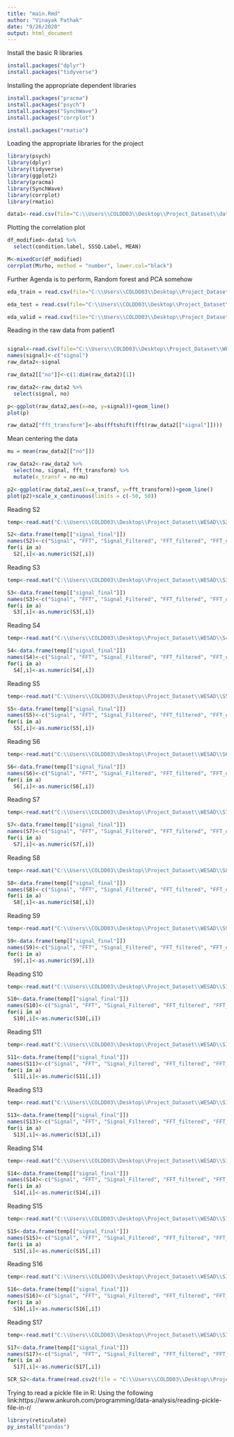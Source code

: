 ```yaml
---
title: "main.Rmd"
author: "Vinayak Pathak"
date: "9/26/2020"
output: html_document
---
```

Install the basic R libraries
```r
install.packages("dplyr")
install.packages("tidyverse")
```
Installing the appropriate dependent libraries
```r
install.packages("pracma")
install.packages("psych")
install.packages("SynchWave")
install.packages("corrplot")
```
```r
install.packages("rmatio")
```
Loading the appropriate libraries for the project
```r
library(psych)
library(dplyr)
library(tidyverse)
library(ggplot2)
library(pracma)
library(SynchWave)
library(corrplot)
library(rmatio)
```

```r
data1<-read.csv(file="C:\\Users\\COLDD03\\Desktop\\Project_Dataset\\dataset_Final\\final\\datasets\\eda\\wesad\\combined\\classification\\wesad-chest-combined-classification-eda.csv", header=TRUE)
```
Plotting the correlation plot

```r
df_modified<-data1 %>%
  select(condition.label, SSSQ.Label, MEAN)
```
```r
M<-mixedCor(df_modified)
corrplot(M$rho, method = "number", lower.col="black")
```

Further Agenda is to perform, Random forest and PCA somehow
```r
eda_train = read.csv(file="C:\\Users\\COLDD03\\Desktop\\Project_Dataset\\dataset_Final\\final\\datasets\\eda\\wesad\\combined\\classification\\wesad-classification-eda-train-dataset.csv", header=TRUE)
```
```r
eda_test = read.csv(file="C:\\Users\\COLDD03\\Desktop\\Project_Dataset\\dataset_Final\\final\\datasets\\eda\\wesad\\combined\\classification\\wesad-classification-eda-test-dataset.csv", header=TRUE)
```
```r
eda_valid = read.csv(file="C:\\Users\\COLDD03\\Desktop\\Project_Dataset\\dataset_Final\\final\\datasets\\eda\\wesad\\combined\\classification\\wesad-classification-eda-validation-dataset.csv", header=TRUE)
```
Reading in the raw data from patient1
```r

```
```r
signal<-read.csv(file="C:\\Users\\COLDD03\\Desktop\\Project_Dataset\\WESAD\\S2\\S2_E4_Data\\EDA.csv", )
names(signal)<-c("signal")
raw_data2<-signal
```

```r
raw_data2[["no"]]<-c(1:dim(raw_data2)[1])
```
```r
raw_data2<-raw_data2 %>%
  select(signal, no)
```
```r
p<-ggplot(raw_data2,aes(x=no, y=signal))+geom_line()
plot(p)
```
```r
raw_data2["fft_transform"]<-abs(fftshift(fft(raw_data2[["signal"]])))
```
Mean centering the data
```r
mu = mean(raw_data2[["no"]])
```
```r

raw_data2<-raw_data2 %>% 
  select(no, signal, fft_transform) %>%
  mutate(x_transf = no-mu)
```

```r
p2<-ggplot(raw_data2,aes(x=x_transf, y=fft_transform))+geom_line()
plot(p2)+scale_x_continuous(limits = c(-50, 50))
```
Reading S2
```r

temp<-read.mat("C:\\Users\\COLDD03\\Desktop\\Project_Dataset\\WESAD\\S2.mat")
```
```r
S2<-data.frame(temp[["signal_final"]])
names(S2)<-c("Signal", "FFT", "Signal_Filtered", "FFT_filtered", "FFT_diff", "time", "Freq")
for(i in a)
  S2[,i]<-as.numeric(S2[,i])
```
Reading S3
```r

temp<-read.mat("C:\\Users\\COLDD03\\Desktop\\Project_Dataset\\WESAD\\S3.mat")
```
```r
S3<-data.frame(temp[["signal_final"]])
names(S3)<-c("Signal", "FFT", "Signal_Filtered", "FFT_filtered", "FFT_diff", "time", "Freq")
for(i in a)
  S3[,i]<-as.numeric(S3[,i])
```
Reading S4
```r

temp<-read.mat("C:\\Users\\COLDD03\\Desktop\\Project_Dataset\\WESAD\\S4.mat")
```
```r
S4<-data.frame(temp[["signal_final"]])
names(S4)<-c("Signal", "FFT", "Signal_Filtered", "FFT_filtered", "FFT_diff", "time", "Freq")
for(i in a)
  S4[,i]<-as.numeric(S4[,i])
```
Reading S5
```r

temp<-read.mat("C:\\Users\\COLDD03\\Desktop\\Project_Dataset\\WESAD\\S5.mat")
```
```r
S5<-data.frame(temp[["signal_final"]])
names(S5)<-c("Signal", "FFT", "Signal_Filtered", "FFT_filtered", "FFT_diff", "time", "Freq")
for(i in a)
  S5[,i]<-as.numeric(S5[,i])
```
Reading S6
```r

temp<-read.mat("C:\\Users\\COLDD03\\Desktop\\Project_Dataset\\WESAD\\S6.mat")
```
```r
S6<-data.frame(temp[["signal_final"]])
names(S6)<-c("Signal", "FFT", "Signal_Filtered", "FFT_filtered", "FFT_diff", "time", "Freq")
for(i in a)
  S6[,i]<-as.numeric(S6[,i])
```
Reading S7
```r

temp<-read.mat("C:\\Users\\COLDD03\\Desktop\\Project_Dataset\\WESAD\\S7.mat")
```
```r
S7<-data.frame(temp[["signal_final"]])
names(S7)<-c("Signal", "FFT", "Signal_Filtered", "FFT_filtered", "FFT_diff", "time", "Freq")
for(i in a)
  S7[,i]<-as.numeric(S7[,i])
```
Reading S8
```r

temp<-read.mat("C:\\Users\\COLDD03\\Desktop\\Project_Dataset\\WESAD\\S8.mat")
```
```r
S8<-data.frame(temp[["signal_final"]])
names(S8)<-c("Signal", "FFT", "Signal_Filtered", "FFT_filtered", "FFT_diff", "time", "Freq")
for(i in a)
  S8[,i]<-as.numeric(S8[,i])
```
Reading S9
```r

temp<-read.mat("C:\\Users\\COLDD03\\Desktop\\Project_Dataset\\WESAD\\S9.mat")
```
```r
S9<-data.frame(temp[["signal_final"]])
names(S9)<-c("Signal", "FFT", "Signal_Filtered", "FFT_filtered", "FFT_diff", "time", "Freq")
for(i in a)
  S9[,i]<-as.numeric(S9[,i])
```
Reading S10
```r

temp<-read.mat("C:\\Users\\COLDD03\\Desktop\\Project_Dataset\\WESAD\\S10.mat")
```
```r
S10<-data.frame(temp[["signal_final"]])
names(S10)<-c("Signal", "FFT", "Signal_Filtered", "FFT_filtered", "FFT_diff", "time", "Freq")
for(i in a)
  S10[,i]<-as.numeric(S10[,i])
```
Reading S11
```r

temp<-read.mat("C:\\Users\\COLDD03\\Desktop\\Project_Dataset\\WESAD\\S11.mat")
```
```r
S11<-data.frame(temp[["signal_final"]])
names(S11)<-c("Signal", "FFT", "Signal_Filtered", "FFT_filtered", "FFT_diff", "time", "Freq")
for(i in a)
  S11[,i]<-as.numeric(S11[,i])
```

Reading S13
```r

temp<-read.mat("C:\\Users\\COLDD03\\Desktop\\Project_Dataset\\WESAD\\S13.mat")
```

```r
S13<-data.frame(temp[["signal_final"]])
names(S13)<-c("Signal", "FFT", "Signal_Filtered", "FFT_filtered", "FFT_diff", "time", "Freq")
for(i in a)
  S13[,i]<-as.numeric(S13[,i])
```

Reading S14
```r

temp<-read.mat("C:\\Users\\COLDD03\\Desktop\\Project_Dataset\\WESAD\\S14.mat")

S14<-data.frame(temp[["signal_final"]])
names(S14)<-c("Signal", "FFT", "Signal_Filtered", "FFT_filtered", "FFT_diff", "time", "Freq")
for(i in a)
  S14[,i]<-as.numeric(S14[,i])
```

Reading S15
```r

temp<-read.mat("C:\\Users\\COLDD03\\Desktop\\Project_Dataset\\WESAD\\S15.mat")

S15<-data.frame(temp[["signal_final"]])
names(S15)<-c("Signal", "FFT", "Signal_Filtered", "FFT_filtered", "FFT_diff", "time", "Freq")
for(i in a)
  S15[,i]<-as.numeric(S15[,i])
```
Reading S16
```r

temp<-read.mat("C:\\Users\\COLDD03\\Desktop\\Project_Dataset\\WESAD\\S16.mat")

S16<-data.frame(temp[["signal_final"]])
names(S16)<-c("Signal", "FFT", "Signal_Filtered", "FFT_filtered", "FFT_diff", "time", "Freq")
for(i in a)
  S16[,i]<-as.numeric(S16[,i])
```
Reading S17
```r

temp<-read.mat("C:\\Users\\COLDD03\\Desktop\\Project_Dataset\\WESAD\\S17.mat")

S17<-data.frame(temp[["signal_final"]])
names(S17)<-c("Signal", "FFT", "Signal_Filtered", "FFT_filtered", "FFT_diff", "time", "Freq")
for(i in a)
  S17[,i]<-as.numeric(S17[,i])
```
```r
SCR_S2<-data.frame(read.csv2(file = "C:\\Users\\COLDD03\\Desktop\\Project_Dataset\\ledalab-349\\S2_data_csv.csv", header =TRUE, sep="," ))

```
Trying to read a pickle file in R:
Using the following link:https://www.ankuroh.com/programming/data-analysis/reading-pickle-file-in-r/

```r
library(reticulate)
py_install("pandas")
```
